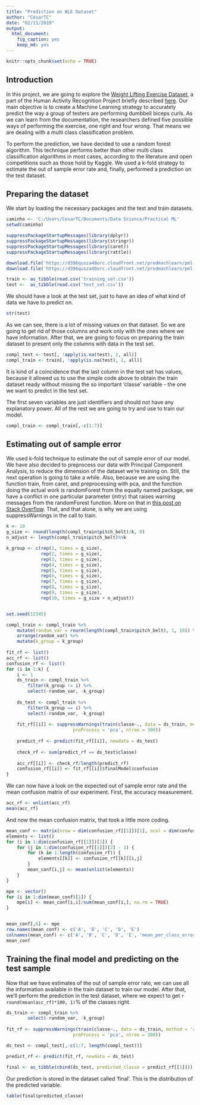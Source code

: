 ---
title: "Prediction on WLE Dataset"
author: "CesarTC"
date: "02/11/2019"
output: 
  html_document: 
    fig_caption: yes
    keep_md: yes
---

```{r setup, include=FALSE}
knitr::opts_chunk$set(echo = TRUE)
```

## Introduction

In this project, we are going to explore the [Weight Lifting Exercise Dataset], a part of the Human Activity Recognition Project briefly described [here]. Our main objective is to create a Machine Learning strategy to accurately predict the way a group of testers are performing dumbbell biceps curls. As we can learn from the documentation, the researchers defined five possible ways of performing the exercise, one right and four wrong. That means we are dealing with a multi class classification problem.

To perform the prediction, we have decided to use a random forest algorithm. This technique performs better than other multi class classification algorithms in most cases, according to the literature and open competitions such as those hold by Kaggle. We used a k-fold strategy to estimate the out of sample error rate and, finally, performed a prediction on the test dataset.

## Preparing the dataset
We start by loading the necessary packages and the test and train datasets.
```{r, echo = FALSE, cache=TRUE}
caminho <- 'C:/Users/CesarTC/Documents/Data Science/Practical ML'
setwd(caminho)
```
```{r}
suppressPackageStartupMessages(library(dplyr))
suppressPackageStartupMessages(library(stringr))
suppressPackageStartupMessages(library(caret))
suppressPackageStartupMessages(library(rattle))

download.file('https://d396qusza40orc.cloudfront.net/predmachlearn/pml-training.csv', 'training_set.csv')
download.file('https://d396qusza40orc.cloudfront.net/predmachlearn/pml-testing.csv', 'test_set.csv')

train <- as_tibble(read.csv('training_set.csv'))
test <-  as_tibble(read.csv('test_set.csv'))
```

We should have a look at the test set, just to have an idea of what kind of data we have to predict on.

```{r}
str(test)
```

As we can see, there is a lot of missing values on that dataset. So we are going to get rid of those columns and work only with the ones where we have information. After that, we are going to focus on preparing the train dataset to present only the columns with data in the test set.

```{r}
compl_test <- test[, !apply(is.na(test), 2, all)]
compl_train <- train[, !apply(is.na(test), 2, all)]
```

It is kind of a coincidence that the last column in the test set has values, because it allowed us to use the simple code above to obtain the train dataset ready without missing the so important 'classe' variable - the one we want to predict in the test set.

The first seven variables are just identifiers and should not have any explanatory power. All of the rest we are going to try and use to train our model.

```{r}
compl_train <- compl_train[,-c(1:7)]
```

## Estimating out of sample error

We used k-fold technique to estimate the out of sample error of our model. We have also decided to preprocess our data with Principal Component Analysis, to reduce the dimension of the dataset we're training on. Still, the next operation is going to take a while. Also, because we are using the function train, from caret, and preprocessing with pca, and the function doing the actual work is randomForest from the equally named package, we have a conflict in one particular parameter (mtry) that raises warning messages from the randomForest function. More on that in [this post on Stack Overflow]. That, and that alone, is why we are using suppressWarnings in the call to train.

```{r k_fold, cache = TRUE}
k <- 10
g_size <- round(length(compl_train$pitch_belt)/k, 0)
n_adjust <- length(compl_train$pitch_belt)%%k

k_group <- c(rep(1, times = g_size),
             rep(2, times = g_size),
             rep(3, times = g_size),
             rep(4, times = g_size),
             rep(5, times = g_size),
             rep(6, times = g_size),
             rep(7, times = g_size),
             rep(8, times = g_size),
             rep(9, times = g_size),
             rep(10, times = g_size + n_adjust))


set.seed(12345)

compl_train <- compl_train %>% 
    mutate(random_var = rnorm(length(compl_train$pitch_belt), 1, 10)) %>% 
    arrange(random_var) %>% 
    mutate(k_group = k_group)
    
fit_rf <- list()
acc_rf <- list()
confusion_rf <- list()
for (i in 1:k) {
    i <- 1
    ds_train <- compl_train %>% 
        filter(k_group != i) %>% 
        select(-random_var, -k_group)
    
    ds_test <- compl_train %>% 
        filter(k_group == i) %>% 
        select(-random_var, -k_group)
    
    fit_rf[[i]] <- suppressWarnings(train(classe~., data = ds_train, method = 'rf',
                         preProcess = 'pca', ntree = 300))
    
    predict_rf <- predict(fit_rf[[i]], newdata = ds_test)
    
    check_rf <- sum(predict_rf == ds_test$classe)
    
    acc_rf[[i]] <- check_rf/length(predict_rf)
    confusion_rf[[i]] <- fit_rf[[i]]$finalModel$confusion
}
```

We can now have a look on the expected out of sample error rate and the mean confusion matrix of our experiment. First, the accuracy measurement.

```{r}
acc_rf <- unlist(acc_rf)
mean(acc_rf)
```

And now the mean confusion matrix, that took a little more coding.

```{r}
mean_conf <- matrix(nrow = dim(confusion_rf[[1]])[1], ncol = dim(confusion_rf[[1]])[2])
elements <- list()
for (i in 1:dim(confusion_rf[[1]])[1]) {
    for (j in 1:dim(confusion_rf[[1]])[2] - 1) {
        for (k in 1:length(confusion_rf)) {
            elements[[k]] <- confusion_rf[[k]][i,j]
        }
        mean_conf[i,j] <- mean(unlist(elements))
    }
}

mpe <- vector()
for (i in 1:dim(mean_conf)[1]) {
    mpe[i] <- mean_conf[i,i]/sum(mean_conf[i,], na.rm = TRUE)
}


mean_conf[,6] <- mpe
row.names(mean_conf) <- c('A', 'B', 'C', 'D', 'E')
colnames(mean_conf) <- c('A', 'B', 'C', 'D', 'E', 'mean_per_class_error')
mean_conf
```

## Training the final model and predicting on the test sample

Now that we have estimates of the out of sample error rate, we can use all the information available in the train dataset to train our model. After that, we'll perform the prediction in the test dataset, where we expect to get `r round(mean(acc_rf)*100, 1)`% of the classes right.

```{r, cache = TRUE}
ds_train <- compl_train %>% 
        select(-random_var, -k_group)
    
fit_rf <- suppressWarnings(train(classe~., data = ds_train, method = 'rf',
                         preProcess = 'pca', ntree = 300))

ds_test <- compl_test[,-c(1:7, length(compl_test))]

predict_rf <- predict(fit_rf, newdata = ds_test)

final <- as_tibble(cbind(ds_test, predicted_classe = predict_rf[[1]]))
```

Our prediction is stored in the dataset called 'final'. This is the distribution of the predicted variable.

```{r}
table(final$predicted_classe)
```
[Weight Lifting Exercise Dataset]:http://web.archive.org/web/20161224072740/http://groupware.les.inf.puc-rio.br/static/WLE/WearableComputing_weight_lifting_exercises_biceps_curl_variations.csv
[here]:http://web.archive.org/web/20161224072740/http:/groupware.les.inf.puc-rio.br/har
[this post on Stack Overflow]:https://stackoverflow.com/questions/49186277/caret-method-rf-warning-message-invalid-mtry-reset-to-within-valid-rang